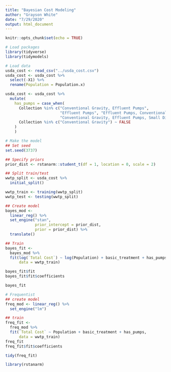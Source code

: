 ```yaml
---
title: "Bayesian Cost Modeling"
author: "Grayson White"
date: "7/29/2020"
output: html_document
---
```


```r
knitr::opts_chunk$set(echo = TRUE)
```

```r
# Load packages
library(tidyverse)
library(tidymodels)
```

```r
# Load data
usda_cost <- read_csv("../usda_cost.csv")
usda_cost <- usda_cost %>%
  select(-X1) %>%
  rename(Population = Population.x)

usda_cost <- usda_cost %>%
  mutate(
    has_pumps = case_when(
      Collection %in% c("Conventional Gravity, Effluent Pumps",
                        "Effluent Pumps", "Effluent Pumps, Conventional Gravity",
                        "Conventional Gravity, Effluent Pumps, Small Diameter Gravity") ~ TRUE,
      Collection %in% c("Conventional Gravity") ~ FALSE
    )
    )
```

```r
# Make the model
## Set seed
set.seed(3737)

## Specify priors
prior_dist <- rstanarm::student_t(df = 1, location = 0, scale = 2)

## Split train/test
wwtp_split <- usda_cost %>%
  initial_split()

wwtp_train <- training(wwtp_split)
wwtp_test <- testing(wwtp_split)

## Create model
bayes_mod <-
  linear_reg() %>% 
  set_engine("stan", 
             prior_intercept = prior_dist, 
             prior = prior_dist) %>%
  translate()

## Train
bayes_fit <-
  bayes_mod %>%
  fit(log(`Total Cost`) ~ log(Population) + basic_treatment + has_pumps,
      data = wwtp_train)

bayes_fit$fit
bayes_fit$fit$coefficients

bayes_fit

```

```r
# Frequentist
## create model
freq_mod <- linear_reg() %>%
  set_engine("lm")

## train
freq_fit <- 
  freq_mod %>%
  fit(`Total Cost` ~ Population + basic_treatment + has_pumps,
      data = wwtp_train)
freq_fit
freq_fit$fit$coefficients

tidy(freq_fit)
```


```r
library(rstanarm)
```





